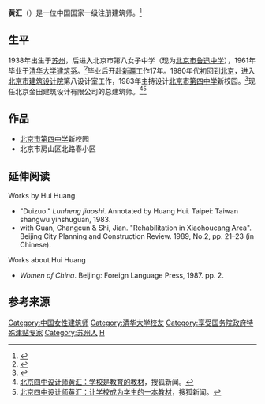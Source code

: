 {{Infobox architect
|name               = 黄汇
| nationality           ={{PRC}}
| alma_mater            = [[清华大学|清华大学]]
}}
'''黄汇'''（{{bd|1938年||}}）是一位中国国家一级注册建筑师。<ref name="Shao2015">{{cite book|author=Zisheng Shao|title=The New Urban Area Development: A Case Study in China|url=https://books.google.com/books?id=eq1nCgAAQBAJ&pg=PA256|date=19 August 2015|publisher=Springer|isbn=978-3-662-44958-5|page=256}}</ref>

==生平==
1938年出生于[[苏州|苏州]]，后进入北京市第八女子中学（现为[[北京市鲁迅中学|北京市鲁迅中学]]），1961年毕业于[[清华大学建筑系|清华大学建筑系]]。<ref name="Wilkes1990">{{cite book|author=Joseph A. Wilkes|title=Encyclopedia of architecture: design, engineering & construction|url=https://books.google.com/books?id=l41UAAAAMAAJ|year=1990|publisher=Wiley|isbn=978-0-471-63243-6|page=352}}</ref>毕业后开赴[[新疆|新疆]]工作17年。1980年代初回到[[北京|北京]]，进入[[北京市建筑设计院|北京市建筑设计院]]第八设计室工作，1983年主持设计[[北京市第四中学|北京市第四中学]]新校园。<ref name="FemaleArch">{{cite web|title=Women in Architecture |work=China |publisher=ARVHA |url=http://www.arvha.asso.fr/archi_fem/arvha_french/info_arvha/document_info/us-archi.html |accessdate=5 February 2012 |archiveurl=https://web.archive.org/web/20120326015010/http://www.arvha.asso.fr/archi_fem/arvha_french/info_arvha/document_info/us-archi.html |archivedate=26 March 2012 }}</ref>现任北京金田建筑设计有限公司的总建筑师。<ref>[https://www.sohu.com/a/128815478_494254 北京四中设计师黄汇：学校是教育的教材]，搜狐新闻。</ref><ref>[https://www.sohu.com/a/432732606_494598 北京四中设计师黄汇：让学校成为学生的一本教材]，搜狐新闻。</ref>

==作品==
*[[北京市第四中学|北京市第四中学]]新校园
*北京市房山区北路春小区

==延伸阅读==
;Works by Hui Huang
*"Duizuo." ''Lunheng jiaoshi''. Annotated by Huang Hui. Taipei: Taiwan shangwu yinshuguan, 1983.
*with Guan, Changcun & Shi, Jian. "Rehabilitation in Xiaohoucang Area". Beijing City Planning and Construction Review. 1989, No.2, pp. 21–23 (in Chinese).

;Works about Hui Huang
*''Women of China''. Beijing: Foreign Language Press, 1987. pp. 2.

==参考来源==
{{reflist}}

{{authority control}}
{{DEFAULTSORT:Huang, Hui}}
[[Category:中国女性建筑师|Category:中国女性建筑师]]
[[Category:清华大学校友|Category:清华大学校友]]
[[Category:享受国务院政府特殊津贴专家|Category:享受国务院政府特殊津贴专家]]
[[Category:苏州人|Category:苏州人]]
[[Category:黄姓|H]]